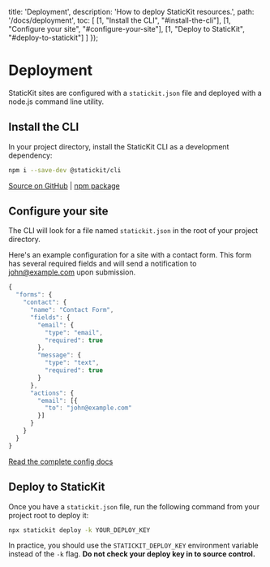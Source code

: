 
  title: 'Deployment',
  description: 'How to deploy StaticKit resources.',
  path: '/docs/deployment',
  toc: [
    [1, "Install the CLI", "#install-the-cli"],
    [1, "Configure your site", "#configure-your-site"],
    [1, "Deploy to StaticKit", "#deploy-to-statickit"]
  ]
});

# Deployment

StaticKit sites are configured with a `statickit.json` file and deployed with a node.js command line utility.

## Install the CLI

In your project directory, install the StaticKit CLI as a development dependency:

```bash
npm i --save-dev @statickit/cli
```

[Source on GitHub](https://github.com/unstacked/statickit-cli) | [npm package](https://www.npmjs.com/package/@statickit/cli)

## Configure your site

The CLI will look for a file named `statickit.json` in the root of your project directory.

Here's an example configuration for a site with a contact form. This form has several required fields and will send a notification to john@example.com upon submission.

```js
{
  "forms": {
    "contact": {
      "name": "Contact Form",
      "fields": {
        "email": {
          "type": "email",
          "required": true
        },
        "message": {
          "type": "text",
          "required": true
        }
      },
      "actions": {
        "email": [{
          "to": "john@example.com" 
        }]
      }
    }
  }
}
```

<ArrowItem>
  <a href="/docs/deployment/config" className="font-semibold text-indigo-600">Read the complete config docs</a>
</ArrowItem>

## Deploy to StaticKit

Once you have a `statickit.json` file, run the following command from your project root to deploy it:

```bash
npx statickit deploy -k YOUR_DEPLOY_KEY
```

In practice, you should use the `STATICKIT_DEPLOY_KEY` environment variable instead of the `-k` flag. **Do not check your deploy key in to source control.**
